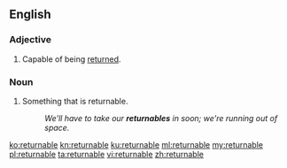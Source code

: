 ==English==

===Adjective===
{{en-adj|-}}

#Capable of being [[return]]ed.

===Noun===
{{en-noun}}

# Something that is returnable.
#:''We'll have to take our '''returnables''' in soon; we're running out of space.''

[[ko:returnable]]
[[kn:returnable]]
[[ku:returnable]]
[[ml:returnable]]
[[my:returnable]]
[[pl:returnable]]
[[ta:returnable]]
[[vi:returnable]]
[[zh:returnable]]